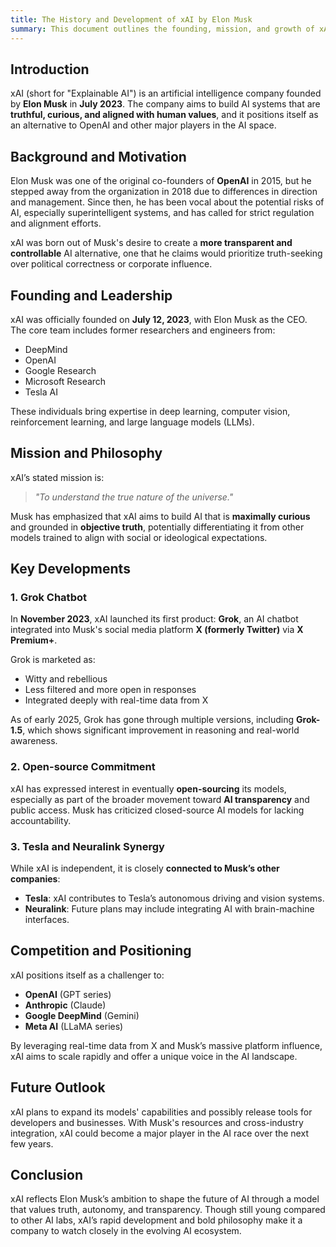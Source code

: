 ```yaml
---
title: The History and Development of xAI by Elon Musk
summary: This document outlines the founding, mission, and growth of xAI, the artificial intelligence company created by Elon Musk, as well as its place in the broader AI ecosystem.
---
```


## Introduction

xAI (short for "Explainable AI") is an artificial intelligence company founded by **Elon Musk** in **July 2023**. The company aims to build AI systems that are **truthful, curious, and aligned with human values**, and it positions itself as an alternative to OpenAI and other major players in the AI space.

## Background and Motivation

Elon Musk was one of the original co-founders of **OpenAI** in 2015, but he stepped away from the organization in 2018 due to differences in direction and management. Since then, he has been vocal about the potential risks of AI, especially superintelligent systems, and has called for strict regulation and alignment efforts.

xAI was born out of Musk's desire to create a **more transparent and controllable** AI alternative, one that he claims would prioritize truth-seeking over political correctness or corporate influence.

## Founding and Leadership

xAI was officially founded on **July 12, 2023**, with Elon Musk as the CEO. The core team includes former researchers and engineers from:

- DeepMind  
- OpenAI  
- Google Research  
- Microsoft Research  
- Tesla AI  

These individuals bring expertise in deep learning, computer vision, reinforcement learning, and large language models (LLMs).

## Mission and Philosophy

xAI’s stated mission is:  
> *"To understand the true nature of the universe."*

Musk has emphasized that xAI aims to build AI that is **maximally curious** and grounded in **objective truth**, potentially differentiating it from other models trained to align with social or ideological expectations.

## Key Developments

### 1. Grok Chatbot

In **November 2023**, xAI launched its first product: **Grok**, an AI chatbot integrated into Musk's social media platform **X (formerly Twitter)** via **X Premium+**.

Grok is marketed as:

- Witty and rebellious  
- Less filtered and more open in responses  
- Integrated deeply with real-time data from X  

As of early 2025, Grok has gone through multiple versions, including **Grok-1.5**, which shows significant improvement in reasoning and real-world awareness.

### 2. Open-source Commitment

xAI has expressed interest in eventually **open-sourcing** its models, especially as part of the broader movement toward **AI transparency** and public access. Musk has criticized closed-source AI models for lacking accountability.

### 3. Tesla and Neuralink Synergy

While xAI is independent, it is closely **connected to Musk’s other companies**:

- **Tesla**: xAI contributes to Tesla’s autonomous driving and vision systems.
- **Neuralink**: Future plans may include integrating AI with brain-machine interfaces.

## Competition and Positioning

xAI positions itself as a challenger to:

- **OpenAI** (GPT series)
- **Anthropic** (Claude)
- **Google DeepMind** (Gemini)
- **Meta AI** (LLaMA series)

By leveraging real-time data from X and Musk’s massive platform influence, xAI aims to scale rapidly and offer a unique voice in the AI landscape.

## Future Outlook

xAI plans to expand its models' capabilities and possibly release tools for developers and businesses. With Musk's resources and cross-industry integration, xAI could become a major player in the AI race over the next few years.

## Conclusion

xAI reflects Elon Musk’s ambition to shape the future of AI through a model that values truth, autonomy, and transparency. Though still young compared to other AI labs, xAI’s rapid development and bold philosophy make it a company to watch closely in the evolving AI ecosystem.

